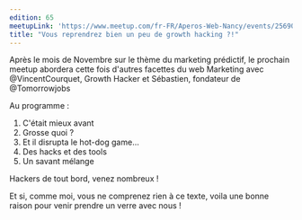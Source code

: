 ```yaml
---
edition: 65
meetupLink: 'https://www.meetup.com/fr-FR/Aperos-Web-Nancy/events/256907510/'
title: "Vous reprendrez bien un peu de growth hacking ?!"
---
```


Après le mois de Novembre sur le thème du marketing prédictif, le prochain meetup abordera cette fois d'autres facettes du web Marketing avec @VincentCourquet, Growth Hacker et Sébastien, fondateur de @Tomorrowjobs

Au programme :
1) C'était mieux avant
2) Grosse quoi ?
3) Et il disrupta le hot-dog game...
4) Des hacks et des tools
5) Un savant mélange

Hackers de tout bord, venez nombreux !

Et si, comme moi, vous ne comprenez rien à ce texte, voila une bonne raison pour venir prendre un verre avec nous !